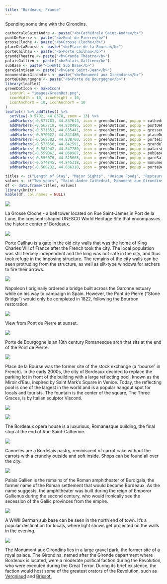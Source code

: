 ```yaml
---
title: "Bordeaux, France"
---
```


Spending some time with the Girondins.

```r
cathedraleSaintAndre <- paste("<b>Cathédrale Saint-Andre</b>")
pontDePierre <- paste("<b>Pont de Pierre</b>")
grosseCloche <- paste("<b>Grosse Cloche</b>")
placeDeLaBourse <- paste("<b>Place de la Bourse</b>")
porteCailhau <- paste("<b>Porte Cailhau</b>")
grandeTheatre <- paste("<b>Grande Théatre</b>")
palaisGallien <- paste("<b>Palais Gallien</b>")
subBase <- paste("<b>WWII Sub Base</b>")
gareSaintJean <- paste("<b>Gare Saint-Jean</b>")
monumentAuxGirondins <- paste("<b>Monument aux Girondins</b>")
porteDeBourgogne <- paste("<b>Porte de Bourgogne</b>")
library(leaflet)
greenDotIcon <- makeIcon(
  iconUrl = "images/GreenDot.png",
  iconWidth = 10, iconHeight = 10,
  iconAnchorX = 10, iconAnchorY = 10
)
leaflet() %>% addTiles() %>%
  setView(-0.5792, 44.8378, zoom = 13) %>%
  addMarkers(-0.577783, 44.837643, icon = greenDotIcon, popup = cathedraleSaintAndre) %>% # Cathédrale Saint-André 
  addMarkers(-0.562718, 44.838486, icon = greenDotIcon, popup = pontDePierre) %>% # Pont de Pierre
  addMarkers(-0.571353, 44.835441, icon = greenDotIcon, popup = grosseCloche) %>% # Grosse Cloche
  addMarkers(-0.570022, 44.841486, icon = greenDotIcon, popup = placeDeLaBourse) %>% # Place de la Bourse
  addMarkers(-0.568502, 44.838760, icon = greenDotIcon, popup = porteCailhau) %>% # Porte Cailhau
  addMarkers(-0.573656, 44.842591, icon = greenDotIcon, popup = grandeTheatre) %>% # Grande Théatre
  addMarkers(-0.582942, 44.847789, icon = greenDotIcon, popup = palaisGallien) %>% # Palais Gallien
  addMarkers(-0.559062, 44.869907, icon = greenDotIcon, popup = subBase) %>% # Sub base
  addMarkers(-0.556076, 44.825665, icon = greenDotIcon, popup = gareSaintJean) %>% # Gare Saint-Jean
  addMarkers(-0.574845, 44.845318, icon = greenDotIcon, popup = monumentAuxGirondins) %>% # Monument aux Girondins
  addMarkers(-0.566232, 44.836318, icon = greenDotIcon, popup = porteDeBourgogne) # Porte de Bourgogne
```

```r
titles <- c("Length of Stay", "Major Sights", "Unique Foods", "Restaurant Recommendations")
values <- c("Two years", "Saint-Andre Cathedral, Monument aux Girondins, Port de la Lune", "Cannelés", "Books & Coffee - 26 Rue Saint-James")
df <- data.frame(titles, values)
library(knitr)
kable(df, col.names = NULL)
```

![](images/Bordeaux/bordeaux2.png)

La Grosse Cloche - a bell tower located on Rue Saint-James in Port de la Lune, the crescent-shaped UNESCO World Heritage Site that encompasses the historic center of Bordeaux.

![](images/Bordeaux/bordeaux3.png)

Porte Cailhau is a gate in the old city walls that was the home of King Charles VIII of France after the French took the city. The local population was still fiercely independent and the king was not safe in the city, and thus took refuge in the imposing structure. The remains of the city walls can be seen protruding from the structure, as well as slit-type windows for archers to fire their arrows.

![](images/Bordeaux/bordeaux9.png)

Napoleon I originally ordered a bridge built across the Garonne estuary while on his way to campaign in Spain. However, the Pont de Pierre ("Stone Bridge") would only be completed in 1822, following the Bourbon restoration. 

![](images/Bordeaux/bordeaux42.png)

View from Pont de Pierre at sunset.

![](images/Bordeaux/bordeaux4.png)

Porte de Bourgogne is an 18th century Romanesque arch that sits at the end of the Pont de Pierre.

![](images/Bordeaux/bordeaux46.png)

Place de la Bourse was the former site of the stock exchange (a "bourse" in French). In the early 2000s, the city of Bordeaux decided to replace the parking lot in front of the building with a large reflecting pool, known as the Miroir d'Eau, inspired by Saint Mark's Square in Venice. Today, the reflecting pool is one of the largest in the world and is a popular hangout spot for locals and tourists. The fountain is the center of the square, The Three Graces, is by Italian sculptor Visconti.

![](images/Bordeaux/bordeaux69.png)

![](images/Bordeaux/bordeaux30.png)

The Bordeaux opera house is a luxurious, Romanesque building, the final stop at the end of Rue Saint-Catherine.

![](images/Bordeaux/bordeaux80.png)

Cannelés are a Bordelais pastry, reminiscent of carrot cake without the carrots with a crunchy outside and soft inside. Shops can be found all over the city.

![](images/Bordeaux/bordeaux5.png)

Palais Gallien is the remains of the Roman amphitheater of Burdigala, the former name of the Roman settlement that would become Bordeaux. As the name suggests, the amphitheater was built during the reign of Emperor Gallienus during the second century, who would ironically see the secession of the Gallic provinces from the empire.

![](images/Bordeaux/bordeaux78.png)

A WWII German sub base can be seen in the north end of town. It's a popular destination for locals, where light shows get projected on the walls in the evening.

![](images/Bordeaux/bordeaux79.png)

The Monument aux Girondins lies in a large gravel park, the former site of a royal palace. The Girondins, named after the Gironde department where Bordeaux is located, were a moderate political faction during the Revolution, who were executed during the Great Terror. During its brief existence, the faction would host some of the greatest orators of the Revolution, such as [Vergniaud](https://en.wikipedia.org/wiki/Pierre_Victurnien_Vergniaud) and [Brissot.](https://en.wikipedia.org/wiki/Jacques_Pierre_Brissot)